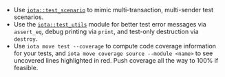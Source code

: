 - Use [`iota::test_scenario`](https://github.com/iotaledger/iota/blob/develop/crates/iota-framework/packages/iota-framework/sources/test/test_scenario.move) to mimic multi-transaction, multi-sender test scenarios.
- Use the [`iota::test_utils`](https://github.com/iotaledger/iota/blob/develop/crates/iota-framework/packages/iota-framework/sources/test/test_utils.move) module for better test error messages via `assert_eq`, debug printing via `print`, and test-only destruction via `destroy`.
- Use `iota move test --coverage` to compute code coverage information for your tests, and `iota move coverage source --module <name>` to see uncovered lines highlighted in red. Push coverage all the way to 100% if feasible.
